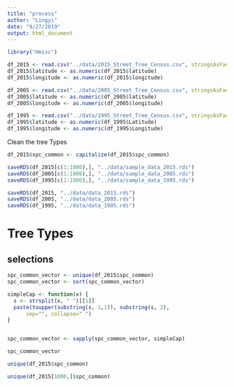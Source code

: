 ```yaml
---
title: "process"
author: "Lingyi"
date: "9/27/2019"
output: html_document
---
```

```r
library("Hmisc")
```


```r
df_2015 <- read.csv("../data/2015_Street_Tree_Census.csv", stringsAsFactors = F)
df_2015$latitude <- as.numeric(df_2015$latitude)
df_2015$longitude <- as.numeric(df_2015$longitude)

df_2005 <- read.csv("../data/2005_Street_Tree_Census.csv", stringsAsFactors = F)
df_2005$latitude <- as.numeric(df_2005$latitude)
df_2005$longitude <- as.numeric(df_2005$longitude)

df_1995 <- read.csv("../data/1995_Street_Tree_Census.csv", stringsAsFactors = F)
df_1995$latitude <- as.numeric(df_1995$Latitude)
df_1995$longitude <- as.numeric(df_1995$Longitude)

```


Clean the tree Types 
```r
df_2015$spc_common <- capitalize(df_2015$spc_common)
```



```r
saveRDS(df_2015[c(1:1000),], "../data/sample_data_2015.rds")
saveRDS(df_2005[c(1:1000),], "../data/sample_data_2005.rds")
saveRDS(df_1995[c(1:1000),], "../data/sample_data_1995.rds")
```

```r
saveRDS(df_2015, "../data/data_2015.rds")
saveRDS(df_2005, "../data/data_2005.rds")
saveRDS(df_1995, "../data/data_1995.rds")
```

# Tree Types 
## selections 
```r
spc_common_vector <- unique(df_2015$spc_common)
spc_common_vector <- sort(spc_common_vector)

simpleCap <- function(x) {
  s <- strsplit(x, " ")[[1]]
  paste(toupper(substring(s, 1,1)), substring(s, 2),
      sep="", collapse=" ")
}


spc_common_vector <- sapply(spc_common_vector, simpleCap)
```

```r
spc_common_vector
```

```r
unique(df_2015$spc_common)
```


```r
unique(df_2015[1000,]$spc_common)
```

